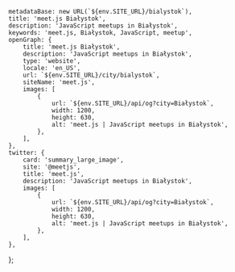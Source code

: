 
	metadataBase: new URL(`${env.SITE_URL}/bialystok`),
	title: 'meet.js Białystok',
	description: 'JavaScript meetups in Białystok',
	keywords: 'meet.js, Białystok, JavaScript, meetup',
	openGraph: {
		title: 'meet.js Białystok',
		description: 'JavaScript meetups in Białystok',
		type: 'website',
		locale: 'en_US',
		url: `${env.SITE_URL}/city/bialystok`,
		siteName: 'meet.js',
		images: [
			{
				url: `${env.SITE_URL}/api/og?city=Białystok`,
				width: 1200,
				height: 630,
				alt: 'meet.js | JavaScript meetups in Białystok',
			},
		],
	},
	twitter: {
		card: 'summary_large_image',
		site: '@meetjs',
		title: 'meet.js',
		description: 'JavaScript meetups in Białystok',
		images: [
			{
				url: `${env.SITE_URL}/api/og?city=Białystok`,
				width: 1200,
				height: 630,
				alt: 'meet.js | JavaScript meetups in Białystok',
			},
		],
	},
};

<CityBanner city="Białystok" background="city/bialystok.jpg" />

<EventSection city="Białystok" />

<FAQ questions={BialystokFAQ} />

<Organizers city="Białystok" organizers={BialystokOrganizers} />

<CityEmail email="hello@meetjs.bialystok.pl" />

